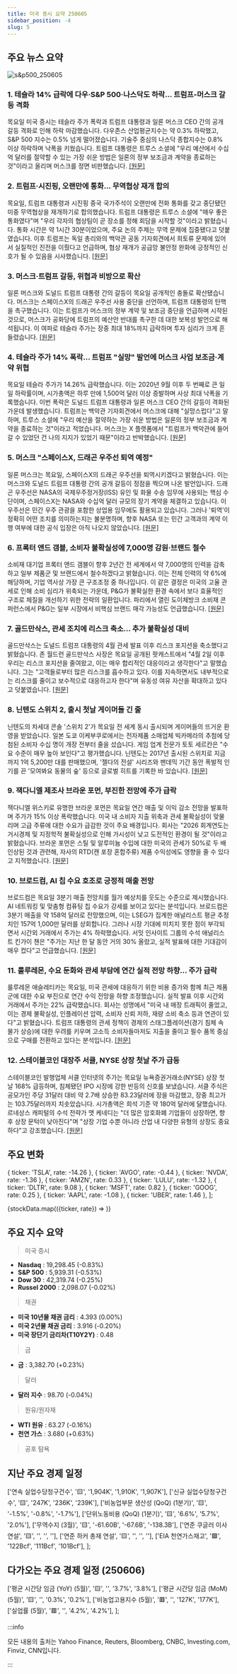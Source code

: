 ```yaml
---
title: 미국 증시 요약 250605
sidebar_position: -4
slug: 5
---
```


## 주요 뉴스 요약

![s&p500_250605](/map/250605.png)

### 1. **테슬라 14% 급락에 다우·S&P 500·나스닥도 하락... 트럼프-머스크 갈등 격화**

목요일 미국 증시는 테슬라 주가 폭락과 트럼프 대통령과 일론 머스크 CEO 간의 공개 갈등 격화로 인해 하락 마감했습니다. 다우존스 산업평균지수는 약 0.3% 하락했고, S&P 500 지수는 0.5% 넘게 떨어졌습니다. 기술주 중심의 나스닥 종합지수는 0.8% 이상 하락하며 낙폭을 키웠습니다. 트럼프 대통령은 트루스 소셜에 "우리 예산에서 수십억 달러를 절약할 수 있는 가장 쉬운 방법은 일론의 정부 보조금과 계약을 종료하는 것"이라고 올리며 머스크를 정면 비판했습니다. [[원문]](https://finance.yahoo.com/news/live/stock-market-today-dow-sp-500-nasdaq-slide-as-tesla-dives-14-on-trump-musk-escalation-200450230.html)

### 2. **트럼프·시진핑, 오랜만에 통화... 무역협상 재개 합의**

목요일, 트럼프 대통령과 시진핑 중국 국가주석이 오랜만에 전화 통화를 갖고 중단됐던 미중 무역협상을 재개하기로 합의했습니다. 트럼프 대통령은 트루스 소셜에 "매우 좋은 통화였다"며 "우리 각자의 협상팀이 곧 장소를 정해 회담을 시작할 것"이라고 밝혔습니다. 통화 시간은 약 1시간 30분이었으며, 주요 논의 주제는 무역 문제에 집중됐다고 덧붙였습니다. 이후 트럼프는 독일 총리와의 백악관 공동 기자회견에서 희토류 문제에 있어서 실질적인 진전을 이뤘다고 언급하며, 협상 재개가 공급망 불안정 완화에 긍정적인 신호가 될 수 있음을 시사했습니다. [[원문]](https://finance.yahoo.com/news/trump-and-xi-have-held-their-long-awaited-call-chinese-state-media-134121443.html)

### 3. **머스크·트럼프 갈등, 위협과 비방으로 확산**

일론 머스크와 도널드 트럼프 대통령 간의 갈등이 목요일 공개적인 충돌로 확산됐습니다. 머스크는 스페이스X의 드래곤 우주선 사용 중단을 선언하며, 트럼프 대통령의 탄핵을 촉구했습니다. 이는 트럼프가 머스크의 정부 계약 및 보조금 중단을 언급하며 시작된 것으로, 머스크가 공화당에 트럼프의 예산안 반대를 촉구한 데 대한 보복성 발언으로 해석됩니다. 이 여파로 테슬라 주가는 장중 최대 18%까지 급락하며 투자 심리가 크게 흔들렸습니다. [[원문]](https://finance.yahoo.com/news/musk-trump-feud-explodes-burst-203819253.html)

### 4. **테슬라 주가 14% 폭락... 트럼프 "실망" 발언에 머스크 사업 보조금·계약 위협**

목요일 테슬라 주가가 14.26% 급락했습니다. 이는 2020년 9월 이후 두 번째로 큰 일일 하락률이며, 시가총액은 하루 만에 1,500억 달러 이상 증발하며 사상 최대 낙폭을 기록했습니다. 이번 폭락은 도널드 트럼프 대통령과 일론 머스크 CEO 간의 갈등이 격화된 가운데 발생했습니다. 트럼프는 백악관 기자회견에서 머스크에 대해 "실망스럽다"고 말하며, 트루스 소셜에 "우리 예산을 절약하는 가장 쉬운 방법은 일론의 정부 보조금과 계약을 종료하는 것"이라고 적었습니다. 머스크는 X 플랫폼에서 "트럼프가 백악관에 들어갈 수 있었던 건 나의 지지가 있었기 때문"이라고 반박했습니다. [[원문]](https://finance.yahoo.com/news/tesla-stock-plunges-14-as-disappointed-trump-threatens-subsidies-contracts-for-musks-businesses-200339978.html)

### 5. **머스크 "스페이스X, 드래곤 우주선 퇴역 예정"**

일론 머스크는 목요일, 스페이스X의 드래곤 우주선을 퇴역시키겠다고 밝혔습니다. 이는 머스크와 도널드 트럼프 대통령 간의 공개 갈등이 정점을 찍으며 나온 발언입니다. 드래곤 우주선은 NASA의 국제우주정거장(ISS) 유인 및 화물 수송 임무에 사용되는 핵심 수단이며, 스페이스X는 NASA와 수십억 달러 규모의 장기 계약을 체결하고 있습니다. 이 우주선은 민간 우주 관광을 포함한 상업용 임무에도 활용되고 있습니다. 그러나 '퇴역'이 정확히 어떤 조치를 의미하는지는 불분명하며, 향후 NASA 또는 민간 고객과의 계약 이행 여부에 대한 공식 입장은 아직 나오지 않았습니다. [[원문]](https://finance.yahoo.com/news/musk-says-spacex-decommission-dragon-202519405.html)

### 6. **프록터 앤드 갬블, 소비자 불확실성에 7,000명 감원·브랜드 철수**

소비재 대기업 프록터 앤드 갬블이 향후 2년간 전 세계에서 약 7,000명의 인력을 감축하고 일부 제품군 및 브랜드에서 철수하겠다고 밝혔습니다. 이는 전체 인력의 약 6%에 해당하며, 기업 역사상 가장 큰 구조조정 중 하나입니다. 이 같은 결정은 미국의 고율 관세로 인해 소비 심리가 위축되는 가운데, P&G가 불확실한 환경 속에서 보다 효율적인 구조로 체질을 개선하기 위한 전략의 일환입니다. 파리에서 열린 도이체방크 소비재 콘퍼런스에서 P&G는 일부 시장에서 비핵심 브랜드 매각 가능성도 언급했습니다. [[원문]](https://www.reuters.com/business/procter-gamble-cut-7000-jobs-over-two-years-2025-06-05/)

### 7. **골드만삭스, 관세 조치에 리스크 축소... 추가 불확실성 대비**

골드만삭스는 도널드 트럼프 대통령의 4월 관세 발표 이후 리스크 포지션을 축소했다고 밝혔습니다. 존 월드런 골드만삭스 사장은 목요일 공개된 팟캐스트에서 "4월 2일 이후 우리는 리스크 포지션을 줄여왔고, 이는 매우 합리적인 대응이라고 생각한다"고 말했습니다. 그는 "고객들로부터 많은 리스크를 흡수하고 있다. 이를 지속하면서도 내부적으로는 리스크를 줄이고 보수적으로 대응하고자 한다"며 유동성 여유 자산을 확대하고 있다고 덧붙였습니다. [[원문]](https://www.reuters.com/business/finance/goldman-sachs-pares-risk-after-tariff-move-braces-more-uncertainty-2025-06-05/)

### 8. **닌텐도 스위치 2, 출시 첫날 게이머들 긴 줄**

닌텐도의 차세대 콘솔 '스위치 2'가 목요일 전 세계 동시 출시되며 게이머들의 뜨거운 환영을 받았습니다. 일본 도쿄 이케부쿠로에서는 전자제품 소매업체 빅카메라의 추첨에 당첨된 소비자 수십 명이 개장 전부터 줄을 섰습니다. 게임 업계 전문가 토토 세르칸은 "수요 수준이 매우 높아 보인다"고 평가했습니다. 닌텐도는 2017년 출시된 스위치로 지금까지 1억 5,200만 대를 판매했으며, '젤다의 전설' 시리즈와 팬데믹 기간 동안 폭발적 인기를 끈 '모여봐요 동물의 숲' 등으로 글로벌 히트를 기록한 바 있습니다. [[원문]](https://www.reuters.com/business/nintendo-switch-2-launches-globally-with-shortages-expected-amid-pent-up-demand-2025-06-05/)

### 9. **잭다니엘 제조사 브라운 포먼, 부진한 전망에 주가 급락**

잭다니엘 위스키로 유명한 브라운 포먼은 목요일 연간 매출 및 이익 감소 전망을 발표하며 주가가 15% 이상 폭락했습니다. 미국 내 소비자 지출 위축과 관세 불확실성이 맞물리며 고급 주류에 대한 수요가 급감한 것이 주요 배경입니다. 회사는 "2026 회계연도는 거시경제 및 지정학적 불확실성으로 인해 가시성이 낮고 도전적인 환경이 될 것"이라고 밝혔습니다. 브라운 포먼은 스틸 및 알루미늄 수입에 대한 미국의 관세가 50%로 두 배 인상된 것과 관련해, 자사의 RTD(캔 포장 혼합주류) 제품 수익성에도 영향을 줄 수 있다고 지적했습니다. [[원문]](https://www.reuters.com/business/retail-consumer/jack-daniels-maker-brown-forman-forecasts-annual-revenue-profit-drop-tariff-woes-2025-06-05/)

### 10. **브로드컴, AI 칩 수요 호조로 긍정적 매출 전망**

브로드컴은 목요일 3분기 매출 전망치를 월가 예상치를 웃도는 수준으로 제시했습니다. AI 네트워킹 및 맞춤형 컴퓨팅 칩 수요가 강세를 보이고 있다는 분석입니다. 브로드컴은 3분기 매출을 약 158억 달러로 전망했으며, 이는 LSEG가 집계한 애널리스트 평균 추정치인 157억 1,000만 달러를 상회합니다. 그러나 시장 기대에 미치지 못한 점이 부각되면서 시간외 거래에서 주가는 4% 하락했습니다. 서밋 인사이트 그룹의 수석 애널리스트 킨가이 챈은 "주가는 지난 한 달 동안 거의 30% 올랐고, 실적 발표에 대한 기대감이 매우 컸다"고 언급했습니다. [[원문]](https://www.reuters.com/business/broadcom-forecasts-quarterly-revenue-above-estimates-2025-06-05/)

### 11. **룰루레몬, 수요 둔화와 관세 부담에 연간 실적 전망 하향... 주가 급락**

룰루레몬 애슬레티카는 목요일, 미국 관세에 대응하기 위한 비용 증가와 함께 최근 제품군에 대한 수요 부진으로 연간 수익 전망을 하향 조정했습니다. 실적 발표 이후 시간외 거래에서 주가는 22% 급락했습니다. 회사는 성명에서 "미국 내 매장 트래픽이 줄었고, 이는 경제 불확실성, 인플레이션 압력, 소비자 신뢰 저하, 재량 소비 축소 등과 연관이 있다"고 밝혔습니다. 트럼프 대통령의 관세 정책이 경제의 스태그플레이션(경기 침체 속 물가 상승)에 대한 우려를 키우며 고소득 소비자들마저도 지출을 줄이고 필수 품목 중심으로 구매를 전환하고 있다는 분석입니다. [[원문]](https://www.reuters.com/business/lululemon-cuts-annual-profit-forecast-demand-slows-tariffs-weigh-2025-06-05/)

### 12. **스테이블코인 대장주 서클, NYSE 상장 첫날 주가 급등**

스테이블코인 발행업체 서클 인터넷의 주가는 목요일 뉴욕증권거래소(NYSE) 상장 첫날 168% 급등하며, 침체됐던 IPO 시장에 강한 반등의 신호를 보냈습니다. 서클 주식은 공모가인 주당 31달러 대비 약 2.7배 상승한 83.23달러에 장을 마감했고, 장중 최고가는 103.75달러까지 치솟았습니다. 시가총액은 희석 기준 약 180억 달러에 달했습니다. 르네상스 캐피털의 수석 전략가 맷 케네디는 "더 많은 암호화폐 기업들이 상장하면, 향후 상장 문턱이 낮아진다"며 "상장 기업 수뿐 아니라 산업 내 다양한 유형의 상장도 중요하다"고 강조했습니다. [[원문]](https://www.reuters.com/business/circle-shares-set-surge-nyse-debut-lifting-hopes-ipo-market-recovery-2025-06-05/)

## 주요 변화

  { ticker: 'TSLA', rate: -14.26 },
  { ticker: 'AVGO', rate: -0.44 },
  { ticker: 'NVDA', rate: -1.36 },
  { ticker: 'AMZN', rate: 0.33 },
  { ticker: 'LULU', rate: -1.32 },
  { ticker: 'DLTR', rate: 9.08 },
  { ticker: 'MSFT', rate: 0.82 },
  { ticker: 'GOOG', rate: 0.25 },
  { ticker: 'AAPL', rate: -1.08 },
  { ticker: 'UBER', rate: 1.46 },
];

{stockData.map(({ticker, rate}) => <StockCardMini key={ticker} ticker={ticker} rate={rate}></StockCardMini>)}

## 주요 지수 요약

> 미국 증시

- **Nasdaq** : 19,298.45 (-0.83%)
- **S&P 500** : 5,939.31 (-0.53%)
- **Dow 30** : 42,319.74 (-0.25%)
- **Russel 2000** : 2,098.07 (-0.02%)

> 채권

- **미국 10년물 채권 금리** : 4.393 (0.00%)
- **미국 2년물 채권 금리** : 3.916 (-0.20%)
- **미국 장단기 금리차(T10Y2Y)** : 0.48

> 금

- **금** : 3,382.70 (+0.23%)

> 달러

- **달러 지수** : 98.70 (-0.04%)

> 원유/원자재

- **WTI 원유** : 63.27 (-0.16%)
- **천연 가스** : 3.680 (+0.63%)

> 공포 탐욕

<FearAndGreed fearAndGreedIndex={58} vix={18.48} vixRate={4.94} />

## 지난 주요 경제 일정

  ['연속 실업수당청구건수', '🟨', '1,904K', '1,910K', '1,907K'],
  ['신규 실업수당청구건수', '🟨', '247K', '236K', '239K'],
  ['비농업부문 생산성 (QoQ) (1분기)', '🟨', '-1.5%', '-0.8%', '-1.7%'],
  ['단위노동비용 (QoQ) (1분기)', '🟨', '6.6%', '5.7%', '2.0%'],
  ['무역수지 (3월)', '🟨', '-61.60B', '-67.6B', '-138.3B'],
  ['연준 쿠글러 이사 연설', '🟨', '', '', ''],
  ['연준 하커 총재 연설', '🟨', '', '', ''],
  ['EIA 천연가스재고', '🟩', '122Bcf', '111Bcf', '101Bcf'],
];

<EconomicCalendar data={eventsData} />

## 다가오는 주요 경제 일정 (250606)

  ['평균 시간당 임금 (YoY) (5월)', '🟨', '', '3.7%', '3.8%'],
  ['평균 시간당 임금 (MoM) (5월)', '🟨', '', '0.3%', '0.2%'],
  ['비농업고용지수 (5월)', '🟥', '', '127K', '177K'],
  ['실업률 (5월)', '🟥', '', '4.2%', '4.2%'],
];

<EconomicCalendar data={nextEventsData} />

:::info

모든 내용의 출처는 Yahoo Finance, Reuters, Bloomberg, CNBC, Investing.com, Finviz, CNN입니다.

:::
